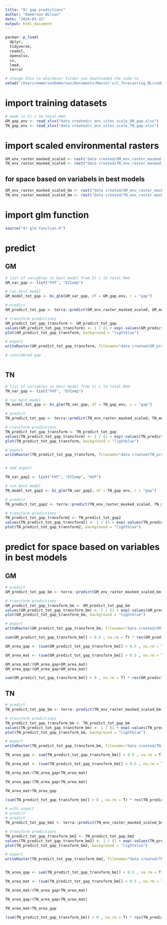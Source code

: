 ```yaml
---
title: "9) gap predictions"
author: "Emmerson Wilson"
date: "2024-03-15"
output: html_document
---
```


```r
pacman::p_load(
  dplyr,
  tidyverse,
  readxl,
  openxlsx,
  cv,
  lme4,
  terra)

```

```r
# change this to whichever folder you downloaded the code to
setwd("/Users/emmersonEmmerson/Documents/Master's/C_forecasting_NL/code_for_stats/clean code")
```

# import training datasets
```r
# made in 5) c lm total.Rmd
GM_gap_env <- read_xlsx("data created/c_env_sites_scale_GM_gap.xlsx")
TN_gap_env <- read_xlsx("data created/c_env_sites_scale_TN_gap.xlsx")
```

# import scaled environmental rasters
```r
GM_env_raster_masked_scaled <- rast("data created/GM_env_raster_masked_scaled.tif") # stack of enviornmental variables' rasters
TN_env_raster_masked_scaled <- rast("data created/TN_env_raster_masked_scaled.tif")
```

## for space based on variabels in best models
```r
GM_env_raster_masked_scaled_bm <- rast("data created/GM_env_raster_masked_scale_bm_nwl.tif") # stack of enviornmental variables' rasters
TN_env_raster_masked_scaled_bm <- rast("data created/TN_env_raster_masked_scale_bm_nwl.tif")
```

# import glm function
```r
source("4) glm function.R")
```

# predict

## GM
```r
# list of variables in best model from 5) c lm total.Rmd
GM_var_gap <- list("FHT", "EVIamp")

# run best model
GM_model_tot_gap <- bi_glm(GM_var_gap, df = GM_gap_env, c = "gap")

# predict
GM_predict_tot_gap <- terra::predict(GM_env_raster_masked_scaled, GM_model_tot_gap)

# transform predictions
GM_predict_tot_gap_transform <- GM_predict_tot_gap
values(GM_predict_tot_gap_transform) <- 1 / (1 + exp(-values(GM_predict_tot_gap))) # value is c per m2 so can multiply by 90/1000 to get absloute estimate of carbon (not densityt) per cell (90m2)
plot(GM_predict_tot_gap_transform, background = "lightblue") 

# export
writeRaster(GM_predict_tot_gap_transform, filename="data created/GM_predict_gap.tif", overwrite=TRUE)

# considered gap



```

## TN
```r
# list of variables in best model from 5) c lm total.Rmd
TN_var_gap <- list("FHT", "EVIamp")

# run best model
TN_model_tot_gap <- bi_glm(TN_var_gap, df = TN_gap_env, c = "gap")

# predict
TN_predict_tot_gap <- terra::predict(TN_env_raster_masked_scaled, TN_model_tot_gap)

# transform predictions
TN_predict_tot_gap_transform <- TN_predict_tot_gap
values(TN_predict_tot_gap_transform) <- 1 / (1 + exp(-values(TN_predict_tot_gap))) # value is c per m2 so can multiply by 90/1000 to get absloute estimate of carbon (not densityt) per cell (90m2)
plot(TN_predict_tot_gap_transform, background = "lightblue") 

# export
writeRaster(TN_predict_tot_gap_transform, filename="data created/TN_predict_gap.tif", overwrite=TRUE)


# add aspect

TN_var_gap2 <- list("FHT", "EVIamp", "ASP")

# run best model
TN_model_tot_gap2 <- bi_glm(TN_var_gap2, df = TN_gap_env, c = "gap")

# predict
TN_predict_tot_gap2 <- terra::predict(TN_env_raster_masked_scaled, TN_model_tot_gap2)

# transform predictions
TN_predict_tot_gap_transform2 <- TN_predict_tot_gap2
values(TN_predict_tot_gap_transform2) <- 1 / (1 + exp(-values(TN_predict_tot_gap2))) # value is c per m2 so can multiply by 90/1000 to get absloute estimate of carbon (not densityt) per cell (90m2)
plot(TN_predict_tot_gap_transform2, background = "lightblue") 
```

# predict for space based on variables in best models

## GM
```r
# predict
GM_predict_tot_gap_bm <- terra::predict(GM_env_raster_masked_scaled_bm, GM_model_tot_gap)

# transform predictions
GM_predict_tot_gap_transform_bm <- GM_predict_tot_gap_bm
values(GM_predict_tot_gap_transform_bm) <- 1 / (1 + exp(-values(GM_predict_tot_gap_bm))) # value is c per m2 so can multiply by 90/1000 to get absloute estimate of carbon (not densityt) per cell (90m2)
plot(GM_predict_tot_gap_transform_bm, background = "lightblue") 

# export
writeRaster(GM_predict_tot_gap_transform_bm, filename="data created/GM_predict_gap_bm.tif", overwrite=TRUE)

sum(GM_predict_tot_gap_transform_bm[] < 0.5 , na.rm = T) * res(GM_predict_tot_gap_transform_bm)[1]^2

GM_area_gap <- (sum(GM_predict_tot_gap_transform_bm[] < 0.5 , na.rm = T) * res(GM_predict_tot_gap_transform_bm)[1]^2)

GM_area_mat <- (sum(GM_predict_tot_gap_transform_bm[] > 0.5 , na.rm = T) * res(GM_predict_tot_gap_transform_bm)[1]^2)

GM_area_mat/(GM_area_gap+GM_area_mat)
GM_area_gap/(GM_area_gap+GM_area_mat)

sum(GM_predict_tot_gap_transform_bm[] > 0 , na.rm = T) * res(GM_predict_tot_gap_transform_bm)[1]^2
```

## TN
```r
# predict
TN_predict_tot_gap_bm <- terra::predict(TN_env_raster_masked_scaled_bm, TN_model_tot_gap)

# transform predictions
TN_predict_tot_gap_transform_bm <- TN_predict_tot_gap_bm
values(TN_predict_tot_gap_transform_bm) <- 1 / (1 + exp(-values(TN_predict_tot_gap_bm))) 
plot(TN_predict_tot_gap_transform_bm, background = "lightblue") 

# export
writeRaster(TN_predict_tot_gap_transform_bm, filename="data created/TN_predict_gap_bm.tif", overwrite=TRUE)

TN_area_gap <- sum(TN_predict_tot_gap_transform_bm[] < 0.5 , na.rm = T) * res(TN_predict_tot_gap_transform_bm)[1]^2

TN_area_mat <- (sum(TN_predict_tot_gap_transform_bm[] > 0.5 , na.rm = T) * res(TN_predict_tot_gap_transform_bm)[1]^2)

TN_area_mat/(TN_area_gap+TN_area_mat)

TN_area_gap/(TN_area_gap+TN_area_mat)

TN_area_mat+TN_area_gap

(sum(TN_predict_tot_gap_transform_bm[] > 0 , na.rm = T) * res(TN_predict_tot_gap_transform_bm)[1]^2)

# with aspect
# predict
# predict
TN_predict_tot_gap_bm2 <- terra::predict(TN_env_raster_masked_scaled_bm, TN_model_tot_gap2)

# transform predictions
TN_predict_tot_gap_transform_bm2 <- TN_predict_tot_gap_bm2
values(TN_predict_tot_gap_transform_bm2) <- 1 / (1 + exp(-values(TN_predict_tot_gap_bm2))) 
plot(TN_predict_tot_gap_transform_bm2, background = "lightblue") 

# export
writeRaster(TN_predict_tot_gap_transform_bm2, filename="data created/TN_predict_gap_bm_w_aspect.tif", overwrite=TRUE)


TN_area_gap <- sum(TN_predict_tot_gap_transform_bm[] < 0.5 , na.rm = T) * res(TN_predict_tot_gap_transform_bm)[1]^2

TN_area_mat <- (sum(TN_predict_tot_gap_transform_bm[] > 0.5 , na.rm = T) * res(TN_predict_tot_gap_transform_bm)[1]^2)

TN_area_mat/(TN_area_gap+TN_area_mat)

TN_area_gap/(TN_area_gap+TN_area_mat)

TN_area_mat+TN_area_gap

(sum(TN_predict_tot_gap_transform_bm[] > 0 , na.rm = T) * res(TN_predict_tot_gap_transform_bm)[1]^2)


```
